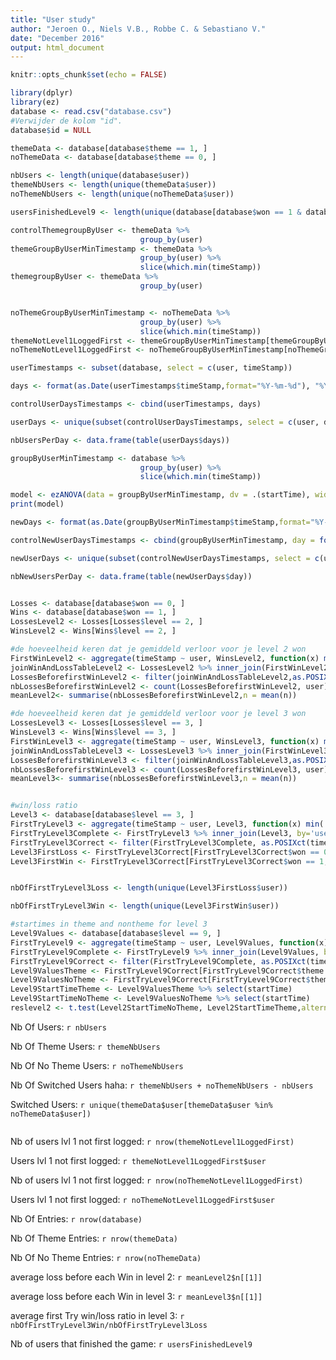 ```yaml
---
title: "User study"
author: "Jeroen O., Niels V.B., Robbe C. & Sebastiano V."
date: "December 2016"
output: html_document
---
```


```r
knitr::opts_chunk$set(echo = FALSE)
```

```r
library(dplyr)
library(ez)
database <- read.csv("database.csv")
#Verwijder de kolom "id".
database$id = NULL

themeData <- database[database$theme == 1, ]
noThemeData <- database[database$theme == 0, ]

nbUsers <- length(unique(database$user))
themeNbUsers <- length(unique(themeData$user))
noThemeNbUsers <- length(unique(noThemeData$user))

usersFinishedLevel9 <- length(unique(database[database$won == 1 & database$level == 9,]$user))

controlThemegroupByUser <- themeData %>% 
                             group_by(user)
themeGroupByUserMinTimestamp <- themeData %>% 
                             group_by(user) %>% 
                             slice(which.min(timeStamp))
themegroupByUser <- themeData %>% 
                             group_by(user)


noThemeGroupByUserMinTimestamp <- noThemeData %>% 
                             group_by(user) %>% 
                             slice(which.min(timeStamp))
themeNotLevel1LoggedFirst <- themeGroupByUserMinTimestamp[themeGroupByUserMinTimestamp$level != 1, ]
noThemeNotLevel1LoggedFirst <- noThemeGroupByUserMinTimestamp[noThemeGroupByUserMinTimestamp$level != 1, ]

userTimestamps <- subset(database, select = c(user, timeStamp))

days <- format(as.Date(userTimestamps$timeStamp,format="%Y-%m-%d"), "%Y-%m-%d")

controlUserDaysTimestamps <- cbind(userTimestamps, days)

userDays <- unique(subset(controlUserDaysTimestamps, select = c(user, days)))

nbUsersPerDay <- data.frame(table(userDays$days))

groupByUserMinTimestamp <- database %>% 
                             group_by(user) %>% 
                             slice(which.min(timeStamp))

model <- ezANOVA(data = groupByUserMinTimestamp, dv = .(startTime), wid = .(user), within = .(theme), detailed = TRUE)
print(model)

newDays <- format(as.Date(groupByUserMinTimestamp$timeStamp,format="%Y-%m-%d"), "%Y-%m-%d")

controlNewUserDaysTimestamps <- cbind(groupByUserMinTimestamp, day = format(as.Date(groupByUserMinTimestamp$timeStamp,format="%Y-%m-%d"), "%Y-%m-%d"))

newUserDays <- unique(subset(controlNewUserDaysTimestamps, select = c(user, day)))

nbNewUsersPerDay <- data.frame(table(newUserDays$day))


Losses <- database[database$won == 0, ]
Wins <- database[database$won == 1, ]
LossesLevel2 <- Losses[Losses$level == 2, ]
WinsLevel2 <- Wins[Wins$level == 2, ]

#de hoeveelheid keren dat je gemiddeld verloor voor je level 2 won
FirstWinLevel2 <- aggregate(timeStamp ~ user, WinsLevel2, function(x) min( as.POSIXct(x)))
joinWinAndLossTableLevel2 <- LossesLevel2 %>% inner_join(FirstWinLevel2, by='user')
LossesBeforefirstWinLevel2 <- filter(joinWinAndLossTableLevel2,as.POSIXct(timeStamp.x) < as.POSIXct(timeStamp.y))
nbLossesBeforefirstWinLevel2 <- count(LossesBeforefirstWinLevel2, user)
meanLevel2<- summarise(nbLossesBeforefirstWinLevel2,n = mean(n))

#de hoeveelheid keren dat je gemiddeld verloor voor je level 3 won
LossesLevel3 <- Losses[Losses$level == 3, ]
WinsLevel3 <- Wins[Wins$level == 3, ]
FirstWinLevel3 <- aggregate(timeStamp ~ user, WinsLevel3, function(x) min( as.POSIXct(x)))
joinWinAndLossTableLevel3 <- LossesLevel3 %>% inner_join(FirstWinLevel3, by='user')
LossesBeforefirstWinLevel3 <- filter(joinWinAndLossTableLevel3,as.POSIXct(timeStamp.x) < as.POSIXct(timeStamp.y))
nbLossesBeforefirstWinLevel3 <- count(LossesBeforefirstWinLevel3, user)
meanLevel3<- summarise(nbLossesBeforefirstWinLevel3,n = mean(n))


#win/loss ratio
Level3 <- database[database$level == 3, ]
FirstTryLevel3 <- aggregate(timeStamp ~ user, Level3, function(x) min( as.POSIXct(x)))
FirstTryLevel3Complete <- FirstTryLevel3 %>% inner_join(Level3, by='user')
FirstTryLevel3Correct <- filter(FirstTryLevel3Complete, as.POSIXct(timeStamp.x) == as.POSIXct(timeStamp.y))
Level3FirstLoss <- FirstTryLevel3Correct[FirstTryLevel3Correct$won == 0, ]
Level3FirstWin <- FirstTryLevel3Correct[FirstTryLevel3Correct$won == 1, ]


nbOfFirstTryLevel3Loss <- length(unique(Level3FirstLoss$user))

nbOfFirstTryLevel3Win <- length(unique(Level3FirstWin$user))

#startimes in theme and nontheme for level 3
Level9Values <- database[database$level == 9, ]
FirstTryLevel9 <- aggregate(timeStamp ~ user, Level9Values, function(x) min( as.POSIXct(x)))
FirstTryLevel9Complete <- FirstTryLevel9 %>% inner_join(Level9Values, by='user')
FirstTryLevel9Correct <- filter(FirstTryLevel9Complete, as.POSIXct(timeStamp.x) == as.POSIXct(timeStamp.y))
Level9ValuesTheme <- FirstTryLevel9Correct[FirstTryLevel9Correct$theme == 1, ]
Level9ValuesNoTheme <- FirstTryLevel9Correct[FirstTryLevel9Correct$theme == 0, ]
Level9StartTimeTheme <- Level9ValuesTheme %>% select(startTime)
Level9StartTimeNoTheme <- Level9ValuesNoTheme %>% select(startTime)
reslevel2 <- t.test(Level2StartTimeNoTheme, Level2StartTimeTheme,alternative = "less", var.equal = FALSE)
```
Nb Of Users: `r nbUsers`

Nb Of Theme Users: `r themeNbUsers`

Nb Of No Theme Users: `r noThemeNbUsers`

Nb Of Switched Users haha: `r themeNbUsers + noThemeNbUsers - nbUsers`

Switched Users: `r unique(themeData$user[themeData$user %in% noThemeData$user])`
```r

```

Nb of users lvl 1 not first logged: `r nrow(themeNotLevel1LoggedFirst)`

Users lvl 1 not first logged: `r themeNotLevel1LoggedFirst$user`

Nb of users lvl 1 not first logged: `r nrow(noThemeNotLevel1LoggedFirst)`

Users lvl 1 not first logged: `r noThemeNotLevel1LoggedFirst$user`

Nb Of Entries: `r nrow(database)`

Nb Of Theme Entries: `r nrow(themeData)`

Nb Of No Theme Entries: `r nrow(noThemeData)`

average loss before each Win in level 2: `r meanLevel2$n[[1]]`

average loss before each Win in level 3: `r meanLevel3$n[[1]]`

average first Try win/loss ratio in level 3: `r nbOfFirstTryLevel3Win/nbOfFirstTryLevel3Loss`

Nb of users that finished the game: `r usersFinishedLevel9`
